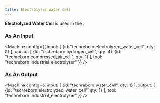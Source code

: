 ```yaml
---
title: Electrolyzed Water Cell
---
```


<ItemImage file="electrolyzed_water_cell" alt="Electrolyzed Water Cell" size="200" />


**Electrolyzed Water Cell** is used in the <McItem slug="techreborn:industrial_electrolyzer" />.

### As An Input

<Machine config={{
  input: [
    {id: "techreborn:electrolyzed_water_cell", qty: 5}
  ],
  output: [
    {id: "techreborn:hydrogen_cell", qty: 4},
    {id: "techreborn:compressed_air_cell", qty: 1}
  ],
  tool: "techreborn:industrial_electrolyzer"
}} />

### As An Output

<Machine config={{
  input: [
    {id: "techreborn:water_cell", qty: 1}
  ],
  output: [
    {id: "techreborn:electrolyzed_water_cell", qty: 1}
  ],
  tool: "techreborn:industrial_electrolyzer"
}} />
